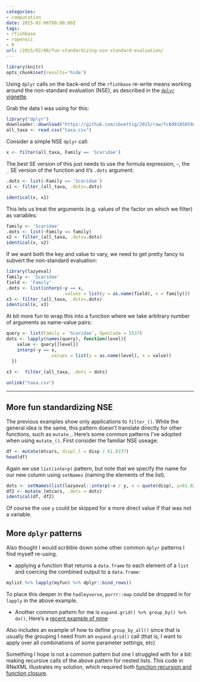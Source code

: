 ```yaml
---
categories:
- computation
date: 2015-02-06T00:00:00Z
tags:
- rfishbase
- ropensci
- R
url: /2015/02/06/fun-standardizing-non-standard-evaluation/
---
```


```r
library(knitr)
opts_chunk$set(results='hide')
```


Using `dplyr` calls on the back-end of the `rfishbase` re-write means working around the non-standard evaluation (NSE), as described in the [`dplyr` vignette]().

Grab the data I was using for this:

```r
library("dplyr")
downloader::download("https://github.com/cboettig/2015/raw/fc0d9185659e7976927d0ec91981912537ac6018/assets/data/2015-02-06-taxa.csv", "taxa.csv")
all_taxa <- read.csv("taxa.csv")
```

Consider a simple NSE `dplyr` call:

```r
x <- filter(all_taxa, Family == 'Scaridae')
```

The best SE version of this just needs to use the formula expression, `~`, the `_` SE version of the function and it's `.dots` argument:

```r
.dots <- list(~Family == 'Scaridae')
x1 <- filter_(all_taxa, .dots=.dots)

identical(x, x1)
```

This lets us treat the arguments (e.g. values of the factor on which we filter) as variables:


```r
family <- 'Scaridae'
.dots <- list(~Family == family)
x2 <- filter_(all_taxa, .dots=.dots)
identical(x, x2)
```  

If we want both the key and value to vary, we need to get pretty fancy to subvert the non-standard evaluation:

```r
library(lazyeval)
family <- 'Scaridae'
field <- 'Family'
.dots <- list(interp(~y == x, 
                     .values = list(y = as.name(field), x = family)))
x3 <- filter_(all_taxa, .dots=.dots)
identical(x, x3)
```

At bit more fun to wrap this into a function where we take arbitrary number of arguments as name-value pairs:

```r
query <- list(Family = 'Scaridae', SpecCode = 5537)
dots <- lapply(names(query), function(level){
    value <- query[[level]]
    interp(~y == x, 
                .values = list(y = as.name(level), x = value))
  })
  
x3 <-  filter_(all_taxa, .dots = dots) 
```

```r
unlink("taxa.csv")
```


----

## More fun standardizing NSE

The previous examples show only applications to `filter_()`.  While the general idea is the same, this pattern doesn't translate directly for other functions, such as `mutate_`.  Here's some common patterns I've adopted when using `mutate_()`.  First consider the familiar NSE useage:

```r
df <- mutate(mtcars, displ_l = disp / 61.0237)
head(df)
```

Again we use `list(interp(` pattern, but note that we specify the name for our new column using `setNames` (naming the elements of the list).

```r
dots <- setNames(list(lazyeval::interp(~x / y, x = quote(disp), y=61.0237)), "displ_l")
df2 <- mutate_(mtcars, .dots = dots)
identical(df, df2)
```

Of course the use `y` could be skipped for a more direct value if that was not a variable.

## More `dplyr` patterns

Also thought I would scribble down some other common `dplyr` patterns I find myself re-using.

- applying a function that returns a `data.frame` to each element of a `list` and coercing the combined output to a `data.frame`:

```r
mylist %>% lapply(myfun) %>% dplyr::bind_rows() 
```

To place this deeper in the `hadleyverse`, `purrr::map` could be dropped in for `lapply` in the above example.  

- Another common pattern for me is `expand.grid() %>% group_by() %>% do()`, Here's a [recent example of mine](https://github.com/cboettig/multiple_uncertainty/blob/3f42aa4623f40cee70d5a9d52a8cce73617248a5/inst/scripts/table.Rmd)

Also includes an example of how to define `group_by_all()` since that is usually the grouping I need from an `expand.grid()` call (that is, I want to apply over all combinations of some parameter settings, etc)



Something I hope is not a common pattern but one I struggled with for a bit: making recursive calls of the above pattern for nested lists.  This code in RNeXML illustrates my solution, which required both [function recursion and function closure](https://github.com/ropensci/RNeXML/blob/b596839e3a1fc53e74b46fd935d91dca59a9da98/R/get_metadata.R#L50-L59).  

